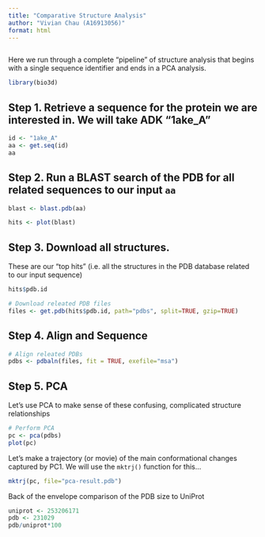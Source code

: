 ```yaml
---
title: "Comparative Structure Analysis"
author: "Vivian Chau (A16913056)"
format: html
---
```

```r

```

Here we run through a complete "pipeline" of structure analysis that begins with a single sequence identifier and ends in a PCA analysis.

```r
library(bio3d)
```

## Step 1. Retrieve a sequence for the protein we are interested in. We will take ADK "1ake_A"
```r
id <- "1ake_A"
aa <- get.seq(id)
aa
```

## Step 2. Run a BLAST search of the PDB for all related sequences to our input `aa`
```r
blast <- blast.pdb(aa)
```

```r
hits <- plot(blast)
```

## Step 3. Download all structures. 
These are our "top hits" (i.e. all the structures in the PDB database related to our input sequence)
```r
hits$pdb.id
```

```r
# Download releated PDB files
files <- get.pdb(hits$pdb.id, path="pdbs", split=TRUE, gzip=TRUE)
```

## Step 4. Align and Sequence 

```r
# Align releated PDBs
pdbs <- pdbaln(files, fit = TRUE, exefile="msa")
```

## Step 5. PCA
Let's use PCA to make sense of these confusing, complicated structure relationships
```r
# Perform PCA
pc <- pca(pdbs)
plot(pc)

```


Let's make a trajectory (or movie) of the main conformational changes captured by PC1. We will use the `mktrj()` function for this...

```r
mktrj(pc, file="pca-result.pdb")
```

Back of the envelope comparison of the PDB size to UniProt

```r
uniprot <- 253206171
pdb <- 231029
pdb/uniprot*100
```

